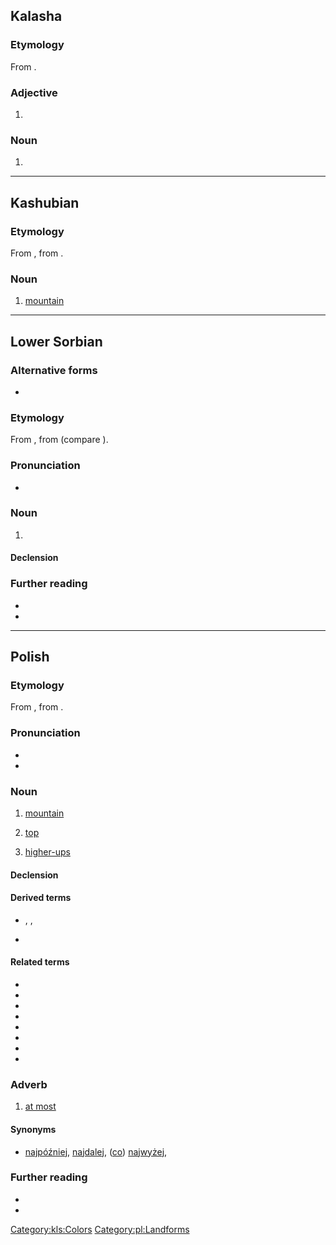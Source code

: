 {{also|gora|goră|göra|górą|gor'a|Góra}}
==Kalasha==

===Etymology===
From {{inh|kls|sa|गौर}}.

===Adjective===
{{head|kls|adjective}}

# {{l|en|white}}

===Noun===
{{head|kls|noun}}

# {{l|en|white}}

[[Category:kls:Colors]]

----

==Kashubian==

===Etymology===
From {{inh|csb|sla-pro|*gora}}, from {{der|csb|ine-pro|*gʷerh₃-}}.

===Noun===
{{head|csb|noun|g=f}}

# [[mountain]]

----

==Lower Sorbian==

===Alternative forms===
* {{l|dsb|gora}} {{qualifier|obsolete}}

===Etymology===
From {{inh|dsb|sla-pro|*gora}}, from {{der|dsb|ine-pro|*gʷerh₃-||mountain}} (compare {{cog|grc|Βορέας||the north, the area beyond the mountains}}).

===Pronunciation===
* {{IPA|/ˈɡɨra/|/ˈɡɛra/|lang=dsb}}

===Noun===
{{dsb-noun|f|dim=górka}}

# {{l|en|mountain||large mass of earth and rock}}

====Declension====
{{dsb-decl-noun-1|gór}}

===Further reading===
* {{R:dsb:Muka}}
* {{R:dsb:Starosta|góra_1|góra¹}}

{{topics|dsb|Landforms}}

----

==Polish==

===Etymology===
From {{inh|pl|sla-pro|*gora}}, from {{der|pl|ine-pro|*gʷerh₃-}}.

===Pronunciation===
* {{pl-IPA}}
* {{audio|Pl-góra.ogg|audio|lang=pl}}

===Noun===
{{pl-noun|f}}

# [[mountain]]
#: {{ux|pl|Klasztor znajdował się na szczycie wysokiej '''góry'''.|The monastery was situated on the top of a high '''mountain'''.}}
# [[top]]
#: {{ux|pl|'''Góra''' strony powinna być pusta.|The '''top''' of the page should be empty.}}
# {{lb|pl|colloquial}} [[higher-up]]s
#: {{ux|pl|Nie pomogę wam w tym projekcie, dopóki '''góra''' go nie przyklepie.|I won't help you with this project until the '''higher-ups''' sign off on it.}}

====Declension====
{{pl-decl-noun-f|gó|r}}

====Derived terms====
* {{sense|mountain}} {{l|pl|górski}}, {{l|pl|górzysty}}, {{l|pl|górować}}
* {{sense|top}} {{l|pl|górny}}

====Related terms====
* {{l|pl|do góry}}
* {{l|pl|ku górze}}
* {{l|pl|na górę}}
* {{l|pl|w górę}}
* {{l|pl|w górze}}
* {{l|pl|z góry}}
* {{l|pl|góra lodowa}}
* {{l|pl|do góry nogami}}

===Adverb===
# [[at most]]
#: {{ux|pl|Skończę za dwa, '''góra''' trzy dni.|I'll finish in two, three days '''at most'''.}}

====Synonyms====
* [[najpóźniej]], [[najdalej]], ([[co najwyżej|co]]) [[najwyżej]],

===Further reading===
* {{R:pl:WSJP}}
* {{R:PWN}}

[[Category:pl:Landforms]]